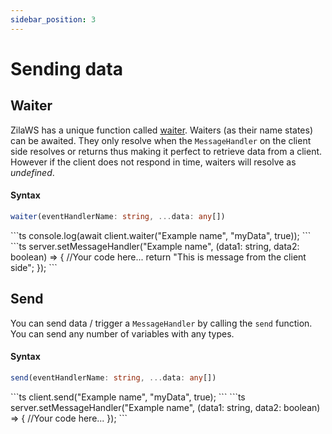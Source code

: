 ```yaml
---
sidebar_position: 3
---
```


# Sending data

## Waiter
ZilaWS has a unique function called [waiter](../waiters). Waiters (as their name states) can be awaited.
They only resolve when the `MessageHandler` on the client side resolves or returns thus making it perfect to retrieve data from a client.
However if the client does not respond in time, waiters will resolve as *undefined*.

#### Syntax

```ts
waiter(eventHandlerName: string, ...data: any[])
```

<Tabs>
  <TabItem value="S" label="Client Side">
```ts
console.log(await client.waiter("Example name", "myData", true));
```
  </TabItem>
  <TabItem value="C" label="Server Side">
```ts
server.setMessageHandler("Example name", (data1: string, data2: boolean) => {
    //Your code here...
    return "This is message from the client side";
});
```
  </TabItem>
</Tabs>

## Send
You can send data / trigger a `MessageHandler` by calling the `send` function.
You can send any number of variables with any types.

#### Syntax
```ts
send(eventHandlerName: string, ...data: any[])
```

<Tabs>
  <TabItem value="S" label="Client Side">
```ts
client.send("Example name", "myData", true);
```
  </TabItem>
  <TabItem value="C" label="Server Side">
```ts
server.setMessageHandler("Example name", (data1: string, data2: boolean) => {
    //Your code here...
});
```
  </TabItem>
</Tabs>